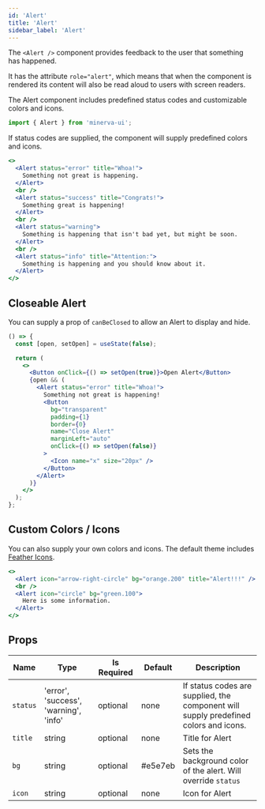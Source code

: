 ```yaml
---
id: 'Alert'
title: 'Alert'
sidebar_label: 'Alert'
---
```


The `<Alert />` component provides feedback to the user that something has happened.

It has the attribute `role="alert"`, which means that when the component is rendered its content will also be read aloud to users with screen readers.

The Alert component includes predefined status codes and customizable colors and icons.

```js
import { Alert } from 'minerva-ui';
```

If status codes are supplied, the component will supply predefined colors and icons.

```jsx live
<>
  <Alert status="error" title="Whoa!">
    Something not great is happening.
  </Alert>
  <br />
  <Alert status="success" title="Congrats!">
    Something great is happening!
  </Alert>
  <br />
  <Alert status="warning">
    Something is happening that isn't bad yet, but might be soon.
  </Alert>
  <br />
  <Alert status="info" title="Attention:">
    Something is happening and you should know about it.
  </Alert>
</>
```

## Closeable Alert

You can supply a prop of `canBeClosed` to allow an Alert to display and hide.

```jsx live
() => {
  const [open, setOpen] = useState(false);

  return (
    <>
      <Button onClick={() => setOpen(true)}>Open Alert</Button>
      {open && (
        <Alert status="error" title="Whoa!">
          Something not great is happening!
          <Button
            bg="transparent"
            padding={1}
            border={0}
            name="Close Alert"
            marginLeft="auto"
            onClick={() => setOpen(false)}
          >
            <Icon name="x" size="20px" />
          </Button>
        </Alert>
      )}
    </>
  );
};
```

## Custom Colors / Icons

You can also supply your own colors and icons. The default theme includes [Feather Icons](https://feathericons.com/).

```jsx live
<>
  <Alert icon="arrow-right-circle" bg="orange.200" title="Alert!!!" />
  <br />
  <Alert icon="circle" bg="green.100">
    Here is some information.
  </Alert>
</>
```

## Props

| Name     | Type                                  | Is Required | Default | Description                                                                          |
| -------- | ------------------------------------- | ----------- | ------- | ------------------------------------------------------------------------------------ |
| `status` | 'error', 'success', 'warning', 'info' | optional    | none    | If status codes are supplied, the component will supply predefined colors and icons. |
| `title`  | string                                | optional    | none    | Title for Alert                                                                      |
| `bg`     | string                                | optional    | #e5e7eb | Sets the background color of the alert. Will override `status`                       |
| `icon`   | string                                | optional    | none    | Icon for Alert                                                                       |
